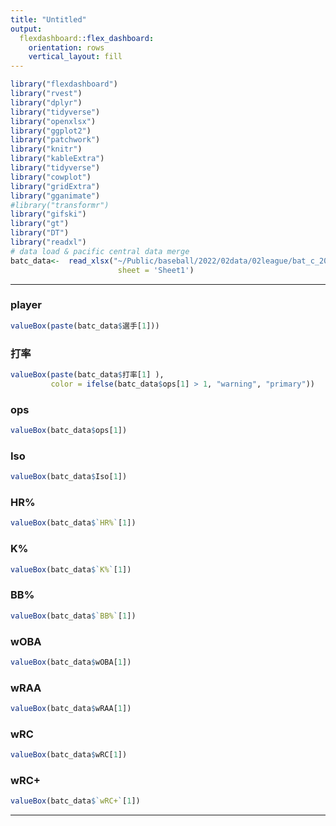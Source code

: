 ```yaml
---
title: "Untitled"
output: 
  flexdashboard::flex_dashboard:
    orientation: rows
    vertical_layout: fill
---
```


```r
library("flexdashboard")
library("rvest")
library("dplyr")
library("tidyverse")
library("openxlsx")
library("ggplot2")
library("patchwork")
library("knitr")
library("kableExtra")
library("tidyverse")
library("cowplot")
library("gridExtra")
library("gganimate")
#library("transformr")
library("gifski")
library("gt")
library("DT")
library("readxl")
# data load & pacific central data merge
batc_data<-  read_xlsx("~/Public/baseball/2022/02data/02league/bat_c_2022cl.xlsx",
                        sheet = 'Sheet1')
```


-----------------------------------------------------------------------

### player

```r
valueBox(paste(batc_data$選手[1]))
```

### 打率

```r
valueBox(paste(batc_data$打率[1] ), 
         color = ifelse(batc_data$ops[1] > 1, "warning", "primary"))
```


### ops

```r
valueBox(batc_data$ops[1])
```

### Iso

```r
valueBox(batc_data$Iso[1])
```

### HR%

```r
valueBox(batc_data$`HR%`[1])
```

### K%

```r
valueBox(batc_data$`K%`[1])
```

### BB%

```r
valueBox(batc_data$`BB%`[1])
```

### wOBA

```r
valueBox(batc_data$wOBA[1])
```

### wRAA

```r
valueBox(batc_data$wRAA[1])
```

### wRC

```r
valueBox(batc_data$wRC[1])
```

### wRC+

```r
valueBox(batc_data$`wRC+`[1])
```

-----------------------------------------------------------------------
